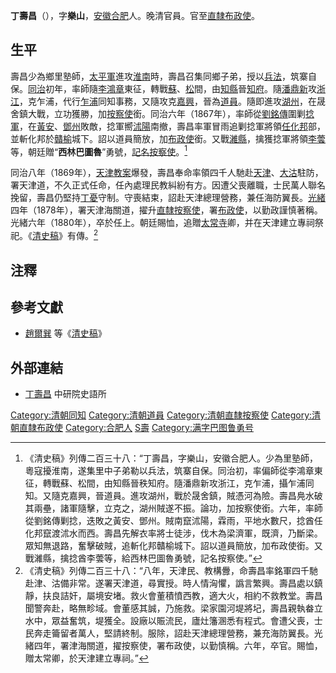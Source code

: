 {{otheruses|subject=出身合肥的晚清官員|other=晚清同名進士|丁壽昌 (進士)}}
'''丁壽昌'''（{{bd|1826年||1880年|catIdx=丁D}}），字'''樂山'''，[[安徽|安徽]][[合肥|合肥]]人。晚清官員。官至[[直隸|直隸]][[布政使|布政使]]。

==生平==
壽昌少為鄉里塾師，[[太平軍|太平軍]]進攻[[淮南|淮南]]時，壽昌召集同鄉子弟，授以[[兵法|兵法]]，筑寨自保。[[同治|同治]]初年，率師隨[[李鴻章|李鴻章]]東征，轉戰[[蘇州府|蘇]]、[[松江府|松]]間，由[[知縣|知縣]]晉[[知府|知府]]。隨[[潘鼎新|潘鼎新]]攻[[浙江|浙江]]，克乍浦，代行[[乍浦|乍浦]]同知事務，又隨攻克[[嘉興|嘉興]]，晉為[[道員|道員]]。隨即進攻[[湖州|湖州]]，在晟舍鎮大戰，立功獲勝，加[[按察使|按察使]]銜。同治六年（1867年），率師從[[劉銘傳|劉銘傳]]圍剿[[捻軍|捻軍]]，在[[黃安|黃安]]、[[鄧州|鄧州]]敗敵，捻軍嚮[[沭陽|沭陽]]南撤，壽昌率軍冒雨追剿捻軍將領[[任化邦|任化邦]]部，並斬化邦於[[贛榆|贛榆]]城下。詔以道員簡放，加[[布政使|布政使]]銜。又戰[[濰縣|濰縣]]，擒獲捻軍將領[[李蕓|李蕓]]等，朝廷贈“'''西林巴圖魯'''”勇號，[[記名|記名]][[按察使|按察使]]。<ref>《清史稿》列傳二百三十八：“丁壽昌，字樂山，安徽合肥人。少為里塾師，粵寇擾淮南，遂集里中子弟勒以兵法，筑寨自保。同治初，率偏師從李鴻章東征，轉戰蘇、松間，由知縣晉秩知府。隨潘鼎新攻浙江，克乍浦，攝乍浦同知。又隨克嘉興，晉道員。進攻湖州，戰於晟舍鎮，賊憑河為險。壽昌鳧水破其兩壘，諸軍隨擊，立克之，湖州賊遂不振。論功，加按察使銜。六年，率師從劉銘傳剿捻，迭敗之黃安、鄧州。賊南竄沭陽，霖雨，平地水數尺，捻酋任化邦竄渡沭水而西。壽昌先解衣率將士徒涉，伐木為梁濟軍，既濟，乃斷梁。眾知無退路，奮擊破賊，追斬化邦贛榆城下。詔以道員簡放，加布政使銜。又戰濰縣，擒捻酋李蕓等，給西林巴圖魯勇號，記名按察使。”</ref>

同治八年（1869年），[[天津教案|天津教案]]爆發，壽昌奉命率領四千人馳赴[[天津|天津]]、[[大沽|大沽]]駐防，署天津道，不久正式任命，任內處理民教糾紛有方。因遭父喪離職，士民萬人聯名挽留，壽昌仍堅持[[丁憂|丁憂]]守制。守喪結束，詔赴天津總理營務，兼任海防翼長。[[光緒|光緒]]四年（1878年），署天津海關道，擢升[[直隸|直隸]][[按察使|按察使]]，署[[布政使|布政使]]，以勤政謹慎著稱。光緒六年（1880年），卒於任上。朝廷賜恤，追贈[[太常寺|太常寺]]卿，并在天津建立專祠祭祀。《[[清史稿|清史稿]]》有傳。<ref>《清史稿》列傳二百三十八：“八年，天津民、教構釁，命壽昌率銘軍四千馳赴津、沽備非常。遂署天津道，尋實授。時人情洶懼，譌言繁興。壽昌處以鎮靜，扶良詰奸，屬境安堵。救火會董積憤西教，適大火，相約不救教堂。壽昌聞警奔赴，略無畛域。會董感其誠，乃施救。梁家園河堤將圮，壽昌親執畚立水中，眾益奮筑，堤獲全。設廠以賑流民，廬灶籓溷悉有程式。會遭父喪，士民奔走籥留者萬人，堅請終制。服除，詔赴天津總理營務，兼充海防翼長。光緒四年，署津海關道，擢按察使，署布政使，以勤慎稱。六年，卒官。賜恤，贈太常卿，於天津建立專祠。”</ref>

==注釋==
{{reflist}}

==參考文獻==
*[[趙爾巽|趙爾巽]] 等《[[清史稿|清史稿]]》

==外部連結==
*[http://npmhost.npm.gov.tw/ttscgi2/ttsquery?0:0:npmauac:TM%3D%A4B%B9%D8%A9%F7 丁壽昌] {{Wayback|url=http://npmhost.npm.gov.tw/ttscgi2/ttsquery?0:0:npmauac:TM%3D%A4B%B9%D8%A9%F7 |date=20190218160520 }} 中研院史語所

{{DEFAULTSORT:Ding丁}}
[[Category:清朝同知|Category:清朝同知]]
[[Category:清朝道員|Category:清朝道員]]
[[Category:清朝直隸按察使|Category:清朝直隸按察使]]
[[Category:清朝直隸布政使|Category:清朝直隸布政使]]
[[Category:合肥人|Category:合肥人]]
[[Category:丁姓|S壽]]
[[Category:满字巴图鲁勇号|Category:满字巴图鲁勇号]]